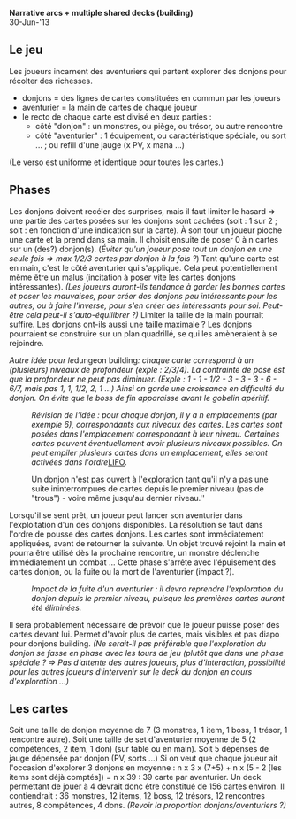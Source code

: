 '''Narrative arcs + multiple shared decks (building)'''<br />
30-Jun-'13

==Le jeu==

Les joueurs incarnent des aventuriers qui partent explorer des donjons pour récolter des richesses.
* donjons = des lignes de cartes constituées en commun par les joueurs
* aventurier = la main de cartes de chaque joueur
* le recto de chaque carte est divisé en deux parties :
** côté "donjon" : un monstres, ou piège, ou trésor, ou autre rencontre
** côté "aventurier" : 1 équipement, ou caractéristique spéciale, ou sort ... ; ou refill d'une jauge (x PV, x mana ...)
(Le verso est uniforme et identique pour toutes les cartes.)

==Phases==

Les donjons doivent recéler des surprises, mais il faut limiter le hasard => une partie des cartes posées sur les donjons sont cachées (soit : 1 sur 2 ; soit : en fonction d'une indication sur la carte).
À son tour un joueur pioche une carte et la prend dans sa main. Il choisit ensuite de poser 0 à n cartes sur un (des?) donjon(s). (''Éviter qu'un joueur pose tout un donjon en une seule fois => max 1/2/3 cartes par donjon à la fois ?'') Tant qu'une carte est en main, c'est le côté aventurier qui s'applique. Cela peut potentiellement même être un malus (incitation à poser vite les cartes donjons intéressantes).
''(Les joueurs auront-ils tendance à garder les bonnes cartes et poser les mauvaises, pour créer des donjons peu intéressants pour les autres; ou à faire l'inverse, pour s'en créer des intéressants pour soi. Peut-être cela peut-il s'auto-équilibrer ?)''
Limiter la taille de la main pourrait suffire.
Les donjons ont-ils aussi une taille maximale ?
Les donjons pourraient se construire sur un plan quadrillé, se qui les amèneraient à se rejoindre.

''Autre idée pour le ''dungeon building'' : chaque carte correspond à un (plusieurs) niveaux de profondeur (exple : 2/3/4). La contrainte de pose est que la profondeur ne peut pas diminuer. (Exple : 1 - 1 - 1/2 - 3 - 3 - 3 - 6 - 6/7, mais pas 1, 1, 1/2, 2, 1 ...) Ainsi on garde une croissance en difficulté du donjon. On évite que le boss de fin apparaisse avant le gobelin apéritif.''

: ''Révision de l'idée : pour chaque donjon, il y a n emplacements (par exemple 6), correspondants aux niveaux des cartes. Les cartes sont posées dans l'emplacement correspondant à leur niveau. Certaines cartes peuvent éventuellement avoir plusieurs niveaux possibles. On peut empiler plusieurs cartes dans un emplacement, elles seront activées dans l'ordre ''[http://fr.wikipedia.org/wiki/LIFO LIFO]''.''

: Un donjon n'est pas ouvert à l'exploration tant qu'il n'y a pas une suite ininterrompues de cartes depuis le premier niveau (pas de "trous") - voire même jusqu'au dernier niveau.''

Lorsqu'il se sent prêt, un joueur peut lancer son aventurier dans l'exploitation d'un des donjons disponibles. La résolution se faut dans l'ordre de pousse des cartes donjons. Les cartes sont immédiatement appliquées, avant de retourner la suivante. Un objet trouvé rejoint la main et pourra être utilisé dès la prochaine rencontre, un monstre déclenche immédiatement un combat ...
Cette phase s'arrête avec l'épuisement des cartes donjon, ou la fuite ou la mort de l'aventurier (impact ?).
: ''Impact de la fuite d'un aventurier : il devra reprendre l'exploration du donjon depuis le premier niveau, puisque les premières cartes auront été éliminées.''

Il sera probablement nécessaire de prévoir que le joueur puisse poser des cartes devant lui. Permet d'avoir plus de cartes, mais visibles et pas diapo pour donjons building.
''(Ne serait-il pas préférable que l'exploration du donjon se fasse en phase avec les tours de jeu (plutôt que dans une phase spéciale ? => Pas d'attente des autres joueurs, plus d'interaction, possibilité pour les autres joueurs d'intervenir sur le deck du donjon en cours d'exploration ...)''

==Les cartes==

Soit une taille de donjon moyenne de 7 (3 monstres, 1 item, 1 boss, 1 trésor, 1 rencontre autre).
Soit une taille de set d'aventurier moyenne de 5 (2 compétences, 2 item, 1 don) (sur table ou en main).
Soit 5 dépenses de jauge dépensée par donjon (PV, sorts ...)
Si on veut que chaque joueur ait l'occasion d'explorer 3 donjons en moyenne : n x 3 x (7+5) + n x (5 - 2 [les items sont déjà comptés]) = n x 39 : 39 carte par aventurier. Un deck permettant de jouer à 4 devrait donc être constitué de 156 cartes environ. Il contiendrait : 36 monstres, 12 items, 12 boss, 12 trésors, 12 rencontres autres, 8 compétences, 4 dons.
''(Revoir la proportion donjons/aventuriers ?)''